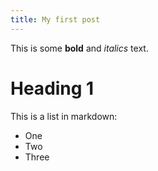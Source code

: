 ```yaml
---
title: My first post
---
```

 
This is some **bold** and _italics_ text.

# Heading 1
 
This is a list in markdown:
 
- One
- Two
- Three
